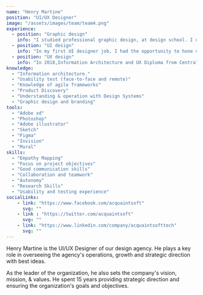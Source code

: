 ```yaml
---
name: "Henry Martine"
position: "UI/UX Designer"
image: "/assets/images/team/team4.png"
experience:
  - position: "Graphic design"
    info: "I studied professional graphic design, at design school. I understand the design as great communication tool that generates great value direct communication."
  - position: "UI design"
    info: "In my first UI designer job, I had the opportunity to hone my digital product creation skills & the learn from working under agile methodologies."
  - position: "UX design"
    info: "In 2018,Information Architecture and UX Diploma from Central University, to the improve my UX design skills. Since then I have also been involved in UX."
knowledge:
  - "Information architecture."
  - "Usability test (face-to-face and remote)"
  - "Knowledge of agile frameworks"
  - "Product Discovery"
  - "Understanding & operation with Design Systems"
  - "Graphic design and branding"
tools:
  - "Adobe xd"
  - "Photoshop"
  - "Adobe illustrator"
  - "Sketch"
  - "Figma"
  - "Invision"
  - "Mural"
skills:
  - "Empathy Mapping"
  - "Focus on project objectives"
  - "Good communication skills"
  - "Collaboration and teamwork"
  - "Autonomy"
  - "Research Skills"
  - "Usability and testing experience"
socialLinks: 
    - link: "https://www.facebook.com/acquaintsoft"
      svg: ""
    - link : "https://twitter.com/acquaintsoft"
      svg: ""
    - link: "https://www.linkedin.com/company/acquaintsofttech"
      svg: ""
---
```


Henry Martine is the UI/UX Designer of our design agency. He plays a key role in overseeing the agency's operations, growth and strategic direction with best ideas.

As the leader of the organization, he also sets the company's vision, mission, & values. He spent 15 years providing strategic direction and ensuring the organization's goals and objectives.